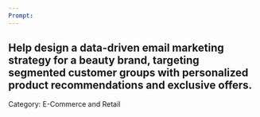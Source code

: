 ```yaml
---
Prompt:
---
```

Help design a data-driven email marketing strategy for a beauty brand, targeting segmented customer groups with personalized product recommendations and exclusive offers.
---
Category: E-Commerce and Retail
